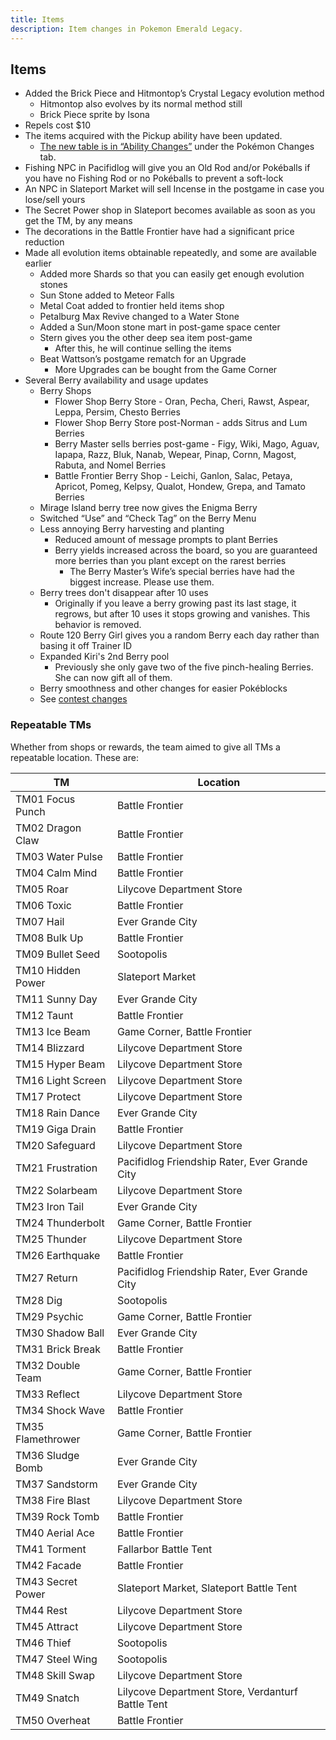 ```yaml
---
title: Items
description: Item changes in Pokemon Emerald Legacy.
---
```


## Items

- Added the Brick Piece and Hitmontop’s Crystal Legacy evolution method 
    - Hitmontop also evolves by its normal method still
    - Brick Piece sprite by Isona
- Repels cost $10
- The items acquired with the Pickup ability have been updated. 
    - [The new table is in “Ability Changes”]() under the Pokémon Changes tab.
- Fishing NPC in Pacifidlog will give you an Old Rod and/or Pokéballs if you have no Fishing Rod or no Pokéballs to prevent a soft-lock
- An NPC in Slateport Market will sell Incense in the postgame in case you lose/sell yours
- The Secret Power shop in Slateport becomes available as soon as you get the TM, by any means
- The decorations in the Battle Frontier have had a significant price reduction
- Made all evolution items obtainable repeatedly, and some are available earlier
    - Added more Shards so that you can easily get enough evolution stones
    - Sun Stone added to Meteor Falls
    - Metal Coat added to frontier held items shop
    - Petalburg Max Revive changed to a Water Stone
    - Added a Sun/Moon stone mart in post-game space center
    - Stern gives you the other deep sea item post-game
        - After this, he will continue selling the items
    - Beat Wattson’s postgame rematch for an Upgrade
        - More Upgrades can be bought from the Game Corner
- Several Berry availability and usage updates
    - Berry Shops
        - Flower Shop Berry Store - Oran, Pecha, Cheri, Rawst, Aspear, Leppa, Persim, Chesto Berries
        - Flower Shop Berry Store post-Norman - adds Sitrus and Lum Berries
        - Berry Master sells berries post-game - Figy, Wiki, Mago, Aguav, Iapapa, Razz, Bluk, Nanab, Wepear, Pinap, Cornn, Magost, Rabuta, and Nomel Berries
        - Battle Frontier Berry Shop - Leichi, Ganlon, Salac, Petaya, Apricot, Pomeg, Kelpsy, Qualot, Hondew, Grepa, and Tamato Berries
    - Mirage Island berry tree now gives the Enigma Berry
    - Switched “Use” and “Check Tag” on the Berry Menu
    - Less annoying Berry harvesting and planting
        - Reduced amount of message prompts to plant Berries
        - Berry yields increased across the board, so you are guaranteed more berries than you plant except on the rarest berries
            - The Berry Master’s Wife’s special berries have had the biggest increase. Please use them.
    - Berry trees don't disappear after 10 uses
        - Originally if you leave a berry growing past its last stage, it regrows, but after 10 uses it stops growing and vanishes. This behavior is removed.
    - Route 120 Berry Girl gives you a random Berry each day rather than basing it off Trainer ID
    - Expanded Kiri's 2nd Berry pool
        - Previously she only gave two of the five pinch-healing Berries. She can now gift all of them.
    - Berry smoothness and other changes for easier Pokéblocks 
    - See [contest changes]()

### Repeatable TMs

Whether from shops or rewards, the team aimed to give all TMs a repeatable location. These are:

| TM                  | Location                                           |
|---------------------|----------------------------------------------------|
| TM01 Focus Punch    | Battle Frontier                                     |
| TM02 Dragon Claw    | Battle Frontier                                     |
| TM03 Water Pulse    | Battle Frontier                                     |
| TM04 Calm Mind      | Battle Frontier                                     |
| TM05 Roar           | Lilycove Department Store                           |
| TM06 Toxic          | Battle Frontier                                     |
| TM07 Hail           | Ever Grande City                                    |
| TM08 Bulk Up        | Battle Frontier                                     |
| TM09 Bullet Seed    | Sootopolis                                          |
| TM10 Hidden Power   | Slateport Market                                    |
| TM11 Sunny Day      | Ever Grande City                                    |
| TM12 Taunt          | Battle Frontier                                     |
| TM13 Ice Beam       | Game Corner, Battle Frontier                        |
| TM14 Blizzard       | Lilycove Department Store                           |
| TM15 Hyper Beam     | Lilycove Department Store                           |
| TM16 Light Screen   | Lilycove Department Store                           |
| TM17 Protect        | Lilycove Department Store                           |
| TM18 Rain Dance     | Ever Grande City                                    |
| TM19 Giga Drain     | Battle Frontier                                     |
| TM20 Safeguard      | Lilycove Department Store                           |
| TM21 Frustration    | Pacifidlog Friendship Rater, Ever Grande City       |
| TM22 Solarbeam      | Lilycove Department Store                           |
| TM23 Iron Tail      | Ever Grande City                                    |
| TM24 Thunderbolt    | Game Corner, Battle Frontier                        |
| TM25 Thunder        | Lilycove Department Store                           |
| TM26 Earthquake     | Battle Frontier                                     |
| TM27 Return         | Pacifidlog Friendship Rater, Ever Grande City       |
| TM28 Dig            | Sootopolis                                          |
| TM29 Psychic        | Game Corner, Battle Frontier                        |
| TM30 Shadow Ball    | Ever Grande City                                    |
| TM31 Brick Break    | Battle Frontier                                     |
| TM32 Double Team    | Game Corner, Battle Frontier                        |
| TM33 Reflect        | Lilycove Department Store                           |
| TM34 Shock Wave     | Battle Frontier                                     |
| TM35 Flamethrower   | Game Corner, Battle Frontier                        |
| TM36 Sludge Bomb    | Ever Grande City                                    |
| TM37 Sandstorm      | Ever Grande City                                    |
| TM38 Fire Blast     | Lilycove Department Store                           |
| TM39 Rock Tomb      | Battle Frontier                                     |
| TM40 Aerial Ace     | Battle Frontier                                     |
| TM41 Torment        | Fallarbor Battle Tent                               |
| TM42 Facade         | Battle Frontier                                     |
| TM43 Secret Power   | Slateport Market, Slateport Battle Tent             |
| TM44 Rest           | Lilycove Department Store                           |
| TM45 Attract        | Lilycove Department Store                           |
| TM46 Thief          | Sootopolis                                          |
| TM47 Steel Wing     | Sootopolis                                          |
| TM48 Skill Swap     | Lilycove Department Store                           |
| TM49 Snatch         | Lilycove Department Store, Verdanturf Battle Tent   |
| TM50 Overheat       | Battle Frontier                                     |